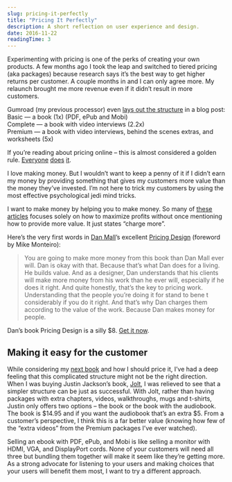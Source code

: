 ```yaml
---
slug: pricing-it-perfectly
title: "Pricing It Perfectly"
description: A short reflection on user experience and design.
date: 2016-11-22
readingTime: 3
---
```


Experimenting with pricing is one of the perks of creating your own products. A few months ago I took the leap and switched to tiered pricing (aka packages) because research says it’s the best way to get higher returns per customer. A couple months in and I can only agree more. My relaunch brought me more revenue even if it didn’t result in more customers.

Gumroad (my previous processor) even <a href="https://gumroad.com/resource-center/pricing-your-product" target="_blank">lays out the structure</a> in a blog post:<br />
Basic — a book (1x) (PDF, ePub and Mobi)<br />
Complete — a book with video interviews (2.2x)<br />
Premium — a book with video interviews, behind the scenes extras, and worksheets (5x)

If you’re reading about pricing online &#8211; this is almost considered a golden rule. <a href="https://casjam.com/design-for-conversions/#pricing" target="_blank">Everyone</a> <a href="https://hellowebapp.com/order/" target="_blank">does</a> <a href="http://nathanbarry.com/authority/#packages" target="_blank">it</a>.

I love making money. But I wouldn’t want to keep a penny of it if I didn’t earn my money by providing something that gives my customers more value than the money they’ve invested. I’m not here to trick my customers by using the most effective psychological jedi mind tricks.

I want to make money by helping you to make money. So many of <a href="http://blog.asmartbear.com/selling-ebook.html" target="_blank">these articles</a> focuses solely on how to maximize profits without once mentioning how to provide more value. It just states “charge more”.

Here’s the very first words in <a href="http://danielmall.com" target="_blank">Dan Mall</a>’s excellent <a href="https://abookapart.com/products/pricing-design" target="_blank">Pricing Design</a> (foreword by Mike Monteiro):

> You are going to make more money from this book than Dan Mall ever will. Dan is okay with that. Because that’s what Dan does for a living. He builds value. And as a designer, Dan understands that his clients will make more money from his work than he ever will, especially if he does it right. And quite honestly, that’s the key to pricing work. Understanding that the people you’re doing it for stand to bene t considerably if you do it right. And that’s why Dan charges them according to the value of the work. Because Dan makes money for people.

Dan’s book Pricing Design is a silly $8. <a href="https://abookapart.com/products/pricing-design" target="_blank">Get it now</a>.

## Making it easy for the customer

While considering my <a href="/masteringfreelance/" target="_blank">next book</a> and how I should price it, I’ve had a deep feeling that this complicated structure might not be the right direction. When I was buying Justin Jackson’s book, <a href="https://justinjackson.ca/jolt/" target="_blank">Jolt</a>, I was relieved to see that a simpler structure can be just as successful. With Jolt, rather than having packages with extra chapters, videos, walkthroughs, mugs and t-shirts, Justin only offers two options &#8211; the book or the book with the audiobook. The book is $14.95 and if you want the audiobook that’s an extra $5. From a customer’s perspective, I think this is a far better value (knowing how few of the “extra videos” from the Premium packages I’ve ever watched).

Selling an ebook with PDF, ePub, and Mobi is like selling a monitor with HDMI, VGA, and DisplayPort cords. None of your customers will need all three but bundling them together will make it seem like they’re getting more. As a strong advocate for listening to your users and making choices that your users will benefit them most, I want to try a different approach.